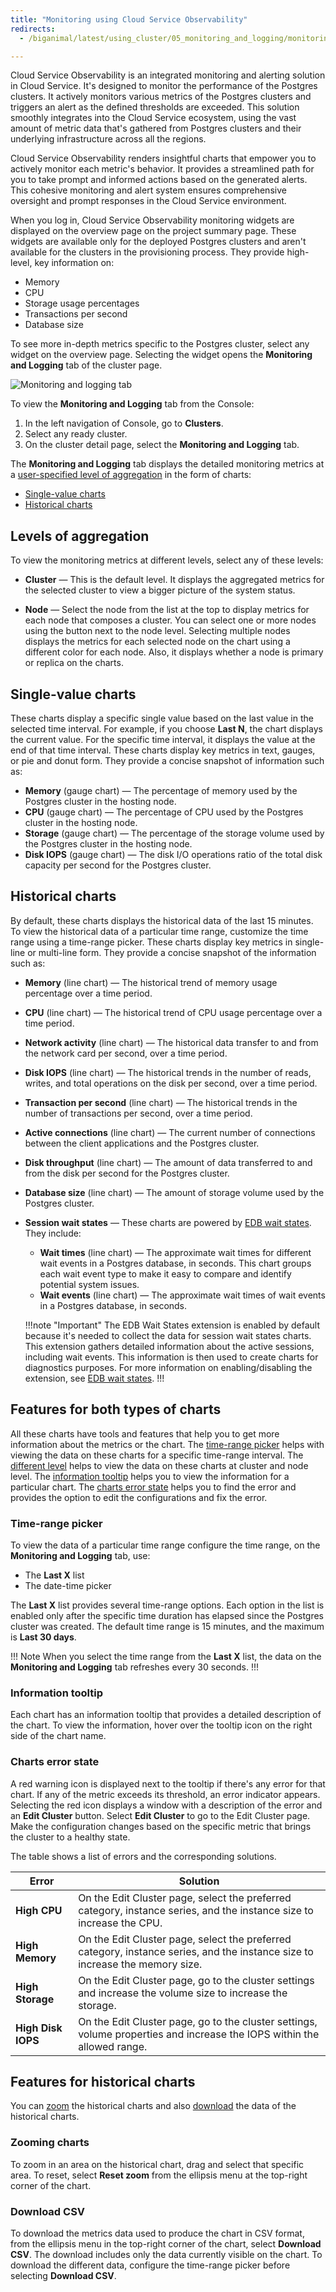 ```yaml
---
title: "Monitoring using Cloud Service Observability"
redirects:
  - /biganimal/latest/using_cluster/05_monitoring_and_logging/monitoring_using_pemx/

---
```


Cloud Service Observability is an integrated monitoring and alerting solution in Cloud Service. It's designed to monitor the performance of the Postgres clusters. It actively monitors various metrics of the Postgres clusters and triggers an alert as the defined thresholds are exceeded. This solution smoothly integrates into the Cloud Service ecosystem, using the vast amount of metric data that's gathered from Postgres clusters and their underlying infrastructure across all the regions. 

Cloud Service Observability renders insightful charts that empower you to actively monitor each metric's behavior. It provides a streamlined path for you to take prompt and informed actions based on the generated alerts. This cohesive monitoring and alert system ensures comprehensive oversight and prompt responses in the Cloud Service environment.

When you log in, Cloud Service Observability monitoring widgets are displayed on the overview page on the project summary page. These widgets are available only for the deployed Postgres clusters and aren't available for the clusters in the provisioning process. They provide high-level, key information on:
- Memory
- CPU
- Storage usage percentages
- Transactions per second
- Database size

To see more in-depth metrics specific to the Postgres cluster, select any widget on the overview page. Selecting the widget opens the **Monitoring and Logging** tab of the cluster page.

![Monitoring and logging tab](images/monitoring_and_logging_tab.png)

To view the **Monitoring and Logging** tab from the Console:

1. In the left navigation of Console, go to **Clusters**. 
2. Select any ready cluster. 
3. On the cluster detail page, select the **Monitoring and Logging** tab.

The **Monitoring and Logging** tab displays the detailed monitoring metrics at a [user-specified level of aggregation](#levels-of-aggregation) in the form of charts:

- [Single-value charts](#single-value-charts)
- [Historical charts](#historical-charts)

## Levels of aggregation

To view the monitoring metrics at different levels, select any of these levels:

- **Cluster** &mdash; This is the default level. It displays the aggregated metrics for the selected cluster to view a bigger picture of the system status.

- **Node** &mdash; Select the node from the list at the top to display metrics for each node that composes a cluster. You can select one or more nodes using the button next to the node level. Selecting multiple nodes displays the metrics for each selected node on the chart using a different color for each node. Also, it displays whether a node is primary or replica on the charts.

## Single-value charts

These charts display a specific single value based on the last value in the selected time interval. For example, if you choose **Last N**, the chart displays the current value. For the specific time interval, it displays the value at the end of that time interval. These charts display key metrics in text, gauges, or pie and donut form. They provide a concise snapshot of information such as: 
  - **Memory** (gauge chart) &mdash; The percentage of memory used by the Postgres cluster in the hosting node.
  - **CPU** (gauge chart) &mdash; The percentage of CPU used by the Postgres cluster in the hosting node.
  - **Storage** (gauge chart) &mdash; The percentage of the storage volume used by the Postgres cluster in the hosting node.
  - **Disk IOPS** (gauge chart) &mdash; The disk I/O operations ratio of the total disk capacity per second for the Postgres cluster.

## Historical charts

By default, these charts displays the historical data of the last 15 minutes. To view the historical data of a particular time range, customize the time range using a time-range picker. These charts display key metrics in single-line or multi-line form. They provide a concise snapshot of the information such as:
  - **Memory** (line chart) &mdash; The historical trend of memory usage percentage over a time period.
  - **CPU** (line chart) &mdash; The historical trend of CPU usage percentage over a time period.
  - **Network activity** (line chart) &mdash; The historical data transfer to and from the network card per second, over a time period.
  - **Disk IOPS** (line chart) &mdash; The historical trends in the number of reads, writes, and total operations on the disk per second, over a time period.
  - **Transaction per second** (line chart) &mdash; The historical trends in the number of transactions per second, over a time period.
  - **Active connections** (line chart) &mdash; The current number of connections between the client applications and the Postgres cluster.
  - **Disk throughput** (line chart) &mdash; The amount of data transferred to and from the disk per second for the Postgres cluster.
  - **Database size** (line chart) &mdash; The amount of storage volume used by the Postgres cluster.
  - **Session wait states** &mdash; These charts are powered by [EDB wait states](https://www.enterprisedb.com/docs/pg_extensions/wait_states/). They include:
    - **Wait times** (line chart) &mdash; The approximate wait times for different wait events in a Postgres database, in seconds. This chart groups each wait event type to make it easy to compare and identify potential system issues.
    - **Wait events** (line chart) &mdash; The approximate wait times of wait events in a Postgres database, in seconds.

    !!!note "Important"
    The EDB Wait States extension is enabled by default because it's needed to collect the data for session wait states charts. This extension gathers detailed information about the active sessions, including wait events. This information is then used to create charts for diagnostics purposes. For more information on enabling/disabling the extension, see [EDB wait states](https://www.enterprisedb.com/docs/pg_extensions/wait_states/installing/).
    !!!

## Features for both types of charts

All these charts have tools and features that help you to get more information about the metrics or the chart. The [time-range picker](#time-range-picker) helps with viewing the data on these charts for a specific time-range interval. The [different level](#levels-of-aggregation) helps to view the data on these charts at cluster and node level. The [information tooltip](#information-tooltip) helps you to view the information for a particular chart. The [charts error state](#charts-error-state) helps you to find the error and provides the option to edit the configurations and fix the error.

### Time-range picker

To view the data of a particular time range configure the time range, on the **Monitoring and Logging** tab, use:
- The **Last X** list
- The date-time picker

The **Last X** list provides several time-range options. Each option in the list is enabled only after the specific time duration has elapsed since the Postgres cluster was created. The default time range is 15 minutes, and the maximum is **Last 30 days**.

!!! Note
When you select the time range from the **Last X** list, the data on the **Monitoring and Logging** tab refreshes every 30 seconds.
!!!

### Information tooltip

Each chart has an information tooltip that provides a detailed description of the chart. To view the information, hover over the tooltip icon on the right side of the chart name.

### Charts error state

A red warning icon is displayed next to the tooltip if there's any error for that chart. If any of the metric exceeds its threshold, an error indicator appears. Selecting the red icon displays a window with a description of the error and an **Edit Cluster** button. Select **Edit Cluster** to go to the Edit Cluster page. Make the configuration changes based on the specific metric that brings the cluster to a healthy state. 

The table shows a list of errors and the corresponding solutions.

| Error              | Solution                                                                                                                     |
|--------------------|------------------------------------------------------------------------------------------------------------------------------|
| **High CPU**       | On the Edit Cluster page, select the preferred category, instance series, and the instance size to increase the CPU.         |
| **High Memory**    | On the Edit Cluster page, select the preferred category, instance series, and the instance size to increase the memory size. |
| **High Storage**   | On the Edit Cluster page, go to the cluster settings and increase the volume size to increase the storage.                   |
| **High Disk IOPS** | On the Edit Cluster page, go to the cluster settings, volume properties and increase the IOPS within the allowed range.      |

## Features for historical charts

You can [zoom](#zooming-charts) the historical charts and also [download](#download-csv) the data of the historical charts.

### Zooming charts

To zoom in an area on the historical chart, drag and select that specific area. To reset, select **Reset zoom** from the ellipsis menu at the top-right corner of the chart.

### Download CSV

To download the metrics data used to produce the chart in CSV format, from the ellipsis menu in the top-right corner of the chart, select **Download CSV**. The download includes only the data currently visible on the chart. To download the different data, configure the time-range picker before selecting **Download CSV**.
